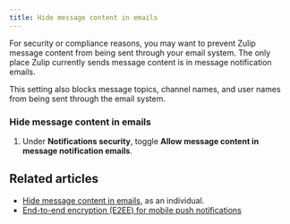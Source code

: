```yaml
---
title: Hide message content in emails
---
```



<AdminOnly />

For security or compliance reasons, you may want to prevent Zulip message
content from being sent through your email system. The only place Zulip
currently sends message content is in message notification emails.

This setting also blocks message topics, channel names, and user names from
being sent through the email system.

### Hide message content in emails

<FlattenedSteps>
  <NavigationSteps target="settings/organization-settings" />

  1. Under **Notifications security**, toggle
     **Allow message content in message notification emails**.
</FlattenedSteps>

## Related articles

* [Hide message content in emails](/help/email-notifications#hide-message-content),
  as an individual.
* [End-to-end encryption (E2EE) for mobile push notifications](/help/mobile-notifications#end-to-end-encryption-e2ee-for-mobile-push-notifications)
